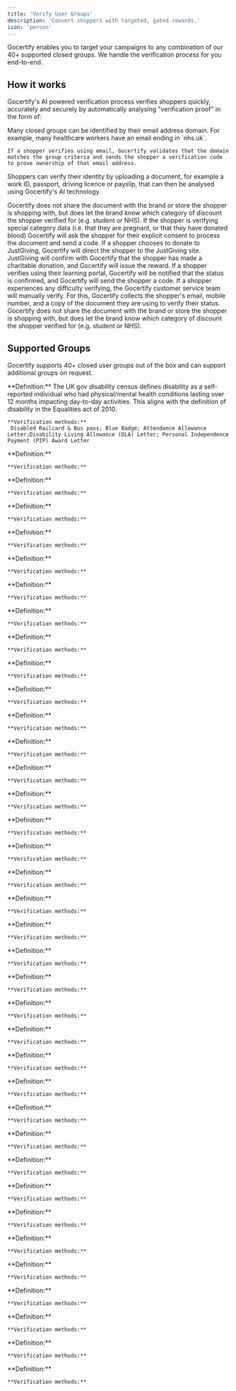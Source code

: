 ```yaml
---
title: 'Verify User Groups'
description: 'Convert shoppers with targeted, gated rewards.'
icon: 'person'
---
```


Gocertify enables you to target your campaigns to any combination of our 40+ supported closed groups. We handle the verification process for you end-to-end. 

## How it works
Gocertify's AI powered verification process verifies shoppers quickly, accurately and securely by automatically analysing "verification proof" in the form of:

<AccordionGroup>
  <Accordion title="Email Ownership" icon="envelope">
    Many closed groups can be identified by their email address domain. For example, many healthcare workers have an email ending in `nhs.uk`. 
    
    If a shopper verifies using email, Gocertify validates that the domain matches the group criteria and sends the shopper a verification code to prove ownership of that email address.
  </Accordion>
  <Accordion title="Document Upload" icon="passport">
  Shoppers can verify their identity by uploading a document, for example a work ID, passport, driving licence or payslip, that can then be analysed 
  using Gocertify's AI technology. 
  
  Gocertify does not share the document with the brand or store 
  the shopper is shopping with, but does let the brand know which category of discount the shopper verified for (e.g. student or NHS). If the shopper 
  is verifying special category data (i.e. that they are pregnant, or that they have donated blood) Gocertify will ask the shopper for their explicit consent to process the document 
  and send a code.
  </Accordion>
  <Accordion title="JustGiving" icon="circle-dollar-to-slot">
  If a shopper chooses to donate to JustGiving, Gocertify will direct the shopper to the JustGiving site. JustGiving will confirm with Gocertify that the 
  shopper has made a charitable donation, and Gocertify will issue the reward.
  </Accordion>
  <Accordion title="Learning Portal" icon="building-columns">
  If a shopper verifies using their learning portal, Gocertify will be notified that the status is confirmed, and Gocertify will send the shopper a code.
  </Accordion>
  <Accordion title="Manual Verification" icon="headset">
  If a shopper experiences any difficulty verifying, the <Tooltip tip="Available 24 hours 7 days a week"> Gocertify customer service team </Tooltip> will manually verify. For this, Gocertify collects the shopper's email, 
  mobile number, and a copy of the document they are using to verify their status. Gocertify does not share the document with the brand or store the shopper is 
  shopping with, but does let the brand know which category of discount the shopper verified for (e.g. student or NHS).
  </Accordion>
</AccordionGroup>



## Supported Groups

Gocertify supports 40+ closed user groups out of the box and can support additional groups on request.

<AccordionGroup>

  <Accordion title="Disability" icon="wheelchair">
    **Definition:** The UK gov disability census defines disability as a self-reported individual who had physical/mental health conditions lasting over 
    12 months impacting day-to-day activities. This aligns with the definition of disability in the Equalities act of 2010.

    **Verification methods:**
     Disabled Railcard & Bus pass; Blue Badge; Attendance Allowance Letter;Disability Living Allowance (DLA) Letter; Personal Independence Payment (PIP) Award Letter

  </Accordion>

  <Accordion title="Military" icon="shield-halved">
    **Definition:**
    
    **Verification methods:**
  </Accordion>

  <Accordion title="Students" icon="graduation-cap">
    **Definition:**
    
    **Verification methods:**
  </Accordion>

  <Accordion title="NHS" icon="heart">
    **Definition:**
    
    **Verification methods:**
  </Accordion>

  <Accordion title="Teacher" icon="chalkboard-user">
    **Definition:**
    
    **Verification methods:**
  </Accordion>

  <Accordion title="Youth" icon="alien-8bit">
    **Definition:**
    
    **Verification methods:**
  </Accordion>

  <Accordion title="Police & Fire Service" icon="fire-extinguisher">
    **Definition:**
    
    **Verification methods:**
  </Accordion>

  <Accordion title="First Responder" icon="truck-medical">
    **Definition:**
    
    **Verification methods:**
  </Accordion>

  <Accordion title="Social" icon="hands-holding-child">
    **Definition:**
    
    **Verification methods:**
  </Accordion>

  <Accordion title="Apprentice" icon="hammer">
    **Definition:**
    
    **Verification methods:**
  </Accordion>

  <Accordion title="Strava" icon="person-running">
    **Definition:**
    
    **Verification methods:**
  </Accordion>

  <Accordion title="Donate" icon="circle-dollar-to-slot">
    **Definition:**
    
    **Verification methods:**
  </Accordion>

  <Accordion title="Delivery & Transport Staff" icon="truck">
    **Definition:**
    
    **Verification methods:**
  </Accordion>

  <Accordion title="Supermarket Staff" icon="cart-shopping">
    **Definition:**
    
    **Verification methods:**
  </Accordion>

  <Accordion title="Charity Worker" icon="hand-holding-heart">
    **Definition:**
    
    **Verification methods:**
  </Accordion>

  <Accordion title="Australian Defence Force" icon="shield-halved">
    **Definition:**
    
    **Verification methods:**
  </Accordion>


  <Accordion title="Diabetes" icon="kit-medical">
    **Definition:**
    
    **Verification methods:**
  </Accordion>

  <Accordion title="Graduates" icon="graduation-cap">
    **Definition:**
    
    **Verification methods:**
  </Accordion>

  <Accordion title="Festival Worker" icon="cloud-sun">
    **Definition:**
    
    **Verification methods:**
  </Accordion>

  <Accordion title="Social Worker" icon="hands-holding-child">
    **Definition:**
    
    **Verification methods:**
  </Accordion>

  <Accordion title="Essential Worker" icon="user-nurse">
    **Definition:**
    
    **Verification methods:**
  </Accordion>

  <Accordion title="Postal & Transport Staff" icon="truck">
    **Definition:**
    
    **Verification methods:**
  </Accordion>

  <Accordion title="Dealmaker" icon="handshake">
    **Definition:**
    
    **Verification methods:**
  </Accordion>

  <Accordion title="Maternity Leave" icon="baby-carriage">
    **Definition:**
    
    **Verification methods:**
  </Accordion>

  <Accordion title="Nike Run Club" icon="person-running">
    **Definition:**
    
    **Verification methods:**
  </Accordion>

  <Accordion title="Employee Discount" icon="briefcase">
    **Definition:**
    
    **Verification methods:**
  </Accordion>

  <Accordion title="Code Generator" icon="code">
    **Definition:**
    
    **Verification methods:**
  </Accordion>

  <Accordion title="Receipt Discount" icon="receipt">
    **Definition:**
    
    **Verification methods:**
  </Accordion>

  <Accordion title="Over 25" icon="id-card">
    **Definition:**
    
    **Verification methods:**
  </Accordion>

  <Accordion title="Student & Youth" icon="alien-8bit">
    **Definition:**
    
    **Verification methods:**
  </Accordion>

  <Accordion title="Shop Runner" icon="shop">
    **Definition:**
    
    **Verification methods:**
  </Accordion>

  <Accordion title="Age Discount" icon="image-portrait">
    **Definition:**
    
    **Verification methods:**
  </Accordion>

  <Accordion title="Emergency Service Workers" icon="user-nurse">
    **Definition:**
    
    **Verification methods:**
  </Accordion>

  <Accordion title="Deliveroo Riders" icon="motorcycle">
    **Definition:**
    
    **Verification methods:**
  </Accordion>

  <Accordion title="Debenhams Beauty Club" icon="face-grin-hearts">
    **Definition:**
    
    **Verification methods:**
  </Accordion>

  <Accordion title="QuickBooks Exclusive" icon="chart-line">
    **Definition:**
    
    **Verification methods:**
  </Accordion>

  <Accordion title="Veterinary Staff" icon="dog">
    **Definition:**
    
    **Verification methods:**
  </Accordion>
</AccordionGroup>